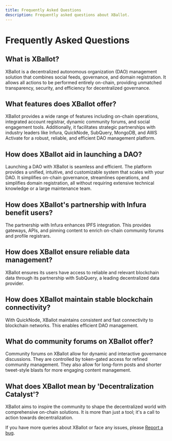 ```yaml
---
title: Frequently Asked Questions
description: Frequently asked questions about XBallot.
---
```



# Frequently Asked Questions

## What is XBallot?

XBallot is a decentralized autonomous organization (DAO) management solution that combines social feeds, governance, and domain registration. It allows all actions to be performed entirely on-chain, providing unmatched transparency, security, and efficiency for decentralized governance.

## What features does XBallot offer?

XBallot provides a wide range of features including on-chain operations, integrated account registrar, dynamic community forums, and social engagement tools. Additionally, it facilitates strategic partnerships with industry leaders like Infura, QuickNode, SubQuery, MongoDB, and AWS Activate for a robust, reliable, and efficient DAO management platform.

## How does XBallot aid in launching a DAO?

Launching a DAO with XBallot is seamless and efficient. The platform provides a unified, intuitive, and customizable system that scales with your DAO. It simplifies on-chain governance, streamlines operations, and simplifies domain registration, all without requiring extensive technical knowledge or a large maintenance team.

## How does XBallot's partnership with Infura benefit users?

The partnership with Infura enhances IPFS integration. This provides gateways, APIs, and pinning content to enrich on-chain community forums and profile registrars.

## How does XBallot ensure reliable data management?

XBallot ensures its users have access to reliable and relevant blockchain data through its partnership with SubQuery, a leading decentralized data provider.

## How does XBallot maintain stable blockchain connectivity?

With QuickNode, XBallot maintains consistent and fast connectivity to blockchain networks. This enables efficient DAO management.

## What do community forums on XBallot offer?

Community forums on XBallot allow for dynamic and interactive governance discussions. They are controlled by token-gated access for refined community management. They also allow for long-form posts and shorter tweet-style blasts for more engaging content management.

## What does XBallot mean by 'Decentralization Catalyst'?

XBallot aims to inspire the community to shape the decentralized world with comprehensive on-chain solutions. It is more than just a tool; it's a call to action towards decentralization.

<Callout type="info">If you have more queries about XBallot or face any issues, please [Report a bug](https://github.com/headline-design).</Callout>
